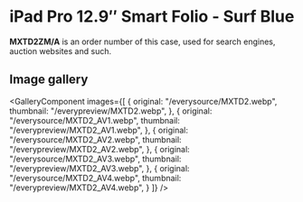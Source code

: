 
# iPad Pro 12.9″ Smart Folio - Surf Blue

<Callout type='info' emoji='👉🏻'>**MXTD2ZM/A** is an order number of this case, used for search engines, auction websites and such.</Callout>

## Image gallery

<GalleryComponent
    images={[
      {
        original: "/everysource/MXTD2.webp",
        thumbnail: "/everypreview/MXTD2.webp",
      },
      {
        original: "/everysource/MXTD2_AV1.webp",
        thumbnail: "/everypreview/MXTD2_AV1.webp",
      },
      {
        original: "/everysource/MXTD2_AV2.webp",
        thumbnail: "/everypreview/MXTD2_AV2.webp",
      },
      {
        original: "/everysource/MXTD2_AV3.webp",
        thumbnail: "/everypreview/MXTD2_AV3.webp",
      },
      {
        original: "/everysource/MXTD2_AV4.webp",
        thumbnail: "/everypreview/MXTD2_AV4.webp",
      }
    ]}
  />
